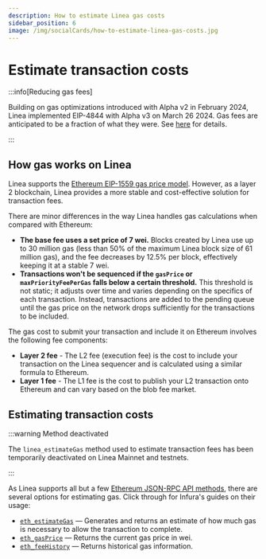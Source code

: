 ```yaml
---
description: How to estimate Linea gas costs
sidebar_position: 6
image: /img/socialCards/how-to-estimate-linea-gas-costs.jpg
---
```



# Estimate transaction costs

:::info[Reducing gas fees]

Building on gas optimizations introduced with Alpha v2 in February 2024, Linea implemented 
EIP-4844 with Alpha v3 on March 26 2024. Gas fees are anticipated to be a fraction of what they 
were. See [here](./gas-on-linea) for details.

:::

## How gas works on Linea

Linea supports the [Ethereum EIP-1559 gas price model](https://ethereum.org/developers/docs/gas). 
However, as a layer 2 blockchain, Linea provides a more stable and cost-effective solution 
for transaction fees.

There are minor differences in the way Linea handles gas calculations when compared with Ethereum:

- **The base fee uses a set price of 7 wei.** Blocks created by Linea use up to 30 million gas
    (less than 50% of the maximum Linea block size of 61 million gas), and the fee decreases by 
    12.5% per block, effectively keeping it at a stable 7 wei.
- **Transactions won't be sequenced if the `gasPrice` or `maxPriorityFeePerGas` falls below a 
    certain threshold.** This threshold is not static; it adjusts over time and varies depending 
    on the specifics of each transaction. Instead, transactions are added to the pending queue 
    until the gas price on the network drops sufficiently for the transactions to be included.

The gas cost to submit your transaction and include it on Ethereum involves the following fee 
components:

- **Layer 2 fee** - The L2 fee (execution fee) is the cost to include your transaction on the Linea
    sequencer and is calculated using a similar formula to Ethereum. 
- **Layer 1 fee** - The L1 fee is the cost to publish your L2 transaction onto Ethereum and can 
    vary based on the blob fee market.

## Estimating transaction costs

:::warning Method deactivated

The `linea_estimateGas` method used to estimate transaction fees has been temporarily deactivated
on Linea Mainnet and testnets.

:::

As Linea supports all but a few [Ethereum JSON-RPC API methods](build-on-linea/guides/linea-api), there are several 
options for estimating gas. Click through for Infura's guides on their usage:
- [`eth_estimateGas`](https://docs.infura.io/api/networks/linea/json-rpc-methods/eth_estimategas) — 
Generates and returns an estimate of how much gas is necessary to allow the transaction to complete.
- [`eth_gasPrice`](https://docs.infura.io/api/networks/linea/json-rpc-methods/eth_gasprice) — Returns 
the current gas price in wei.
- [`eth_feeHistory`](https://docs.infura.io/api/networks/linea/json-rpc-methods/eth_feehistory) — 
Returns historical gas information.
